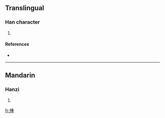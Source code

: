 ==Translingual==

===Han character===
{{Han char|rn=64|rad=手|as=09|sn=12|four=5201<sub>4</sub>|canj=手竹十土 (QHJG)}}

# {{defn|Han|sort=手09}}

====References====
* {{Han ref|kx=0444.160|dkj=12400|dj=0795.130|hdz=31919.030|uh=63F0|ud=25584|bh=D96F|bd=55663}}

----

==Mandarin==

===Hanzi===
{{cmn-hanzi|pin=[[chòng]] ([[chong4]])|wg=ch'ung<sup>4</sup>}}

# {{defn|Mandarin}}

[[fr:揰]]
